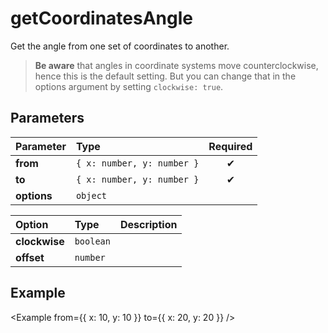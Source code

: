 
# getCoordinatesAngle

Get the angle from one set of coordinates to another.

> **Be aware** that angles in coordinate systems move counterclockwise,
> hence this is the default setting. But you can change that in the options
> argument by setting `clockwise: true`.

## Parameters

| Parameter   | Type                       | Required |
| :---------- | :------------------------- | :------: |
| **from**    | `{ x: number, y: number }` |    ✔     |
| **to**      | `{ x: number, y: number }` |    ✔     |
| **options** | `object`                   |          |

| Option        | Type      | Description |
| :------------ | :-------- | :---------: |
| **clockwise** | `boolean` |             |
| **offset**    | `number`  |             |

## Example

<Example from={{ x: 10, y: 10 }} to={{ x: 20, y: 20 }} />
